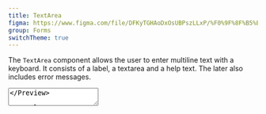 ```yaml
---
title: TextArea
figma: https://www.figma.com/file/DFKyTGHAoDxOsUBPszLLxP/%F0%9F%8F%B5%EF%B8%8FMarigold?node-id=454%3A1
group: Forms
switchTheme: true
---
```


The `TextArea` component allows the user to enter multiline text with a keyboard. It consists of a label, a textarea and a help text. The later also includes error messages.

<Preview>
  <TextArea
    label="Enter a story"
    description="Anything you want to tell me!?"
  />
</Preview>

```tsx
import { TextArea } from '@marigold/components';
```

## Props

<PropsTable
  props={[
    {
      property: 'label',
      type: 'ReactNode',
      description: 'The label text.',
      default: '',
    },
    {
      property: 'description',
      type: 'ReactNode',
      description: 'A helpful text.',
      default: '',
    },
    {
      property: 'errorMessage',
      type: 'ReactNode',
      description: 'An error message.',
      default: '',
    },
    {
      property: 'error',
      type: 'boolean',
      description:
        'If true, the is considered invalid and if set the errorMessage is shown instead of the description.',
      default: 'false',
    },
    {
      property: 'value',
      type: 'string',
      description: 'The value of the field.',
      default: '',
    },
    {
      property: 'disabled',
      type: 'boolean',
      description: 'If true, the input is disabled.',
      default: 'false',
    },
    {
      property: 'required',
      type: 'boolean',
      description: 'If true, the input is required.',
      default: 'false',
    },
    {
      property: 'readOnly',
      type: 'boolean',
      description: 'If true, the input is readOnly.',
      default: 'false',
    },
    {
      property: 'onChange',
      type: 'function',
      description:
        "A callback function that is called with the input's current value when the input value changes.",
      default: '',
    },
    {
      property: '...',
      type: '',
      description: 'Yes you can use all regular attributes of textarea!',
      default: '',
    },
  ]}
/>

## Examples

### Simple TextArea

```tsx preview file=components/TextArea/text-area-basic.demo.tsx

```

### Disabled Textarea

```tsx preview file=components/TextArea/text-area-disabled.demo.tsx

```

### Required Textarea

```tsx preview file=components/TextArea/text-area-req.demo.tsx

```

### Error Textarea

```tsx preview file=components/TextArea/text-area-error.demo.tsx

```
